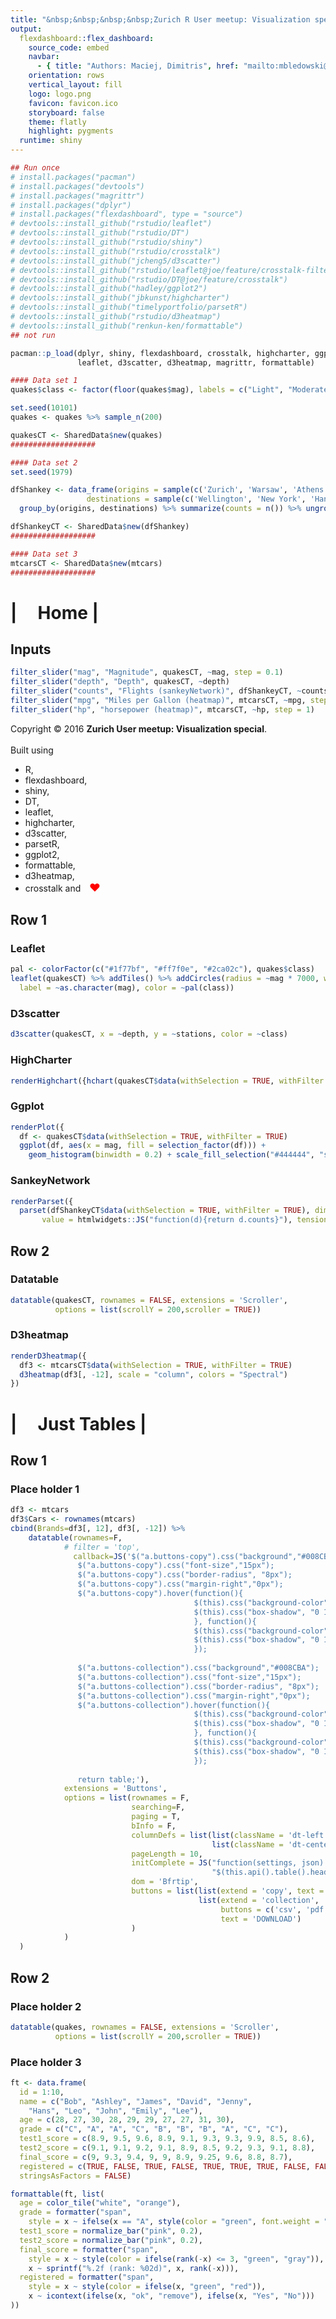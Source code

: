 ```yaml
---
title: "&nbsp;&nbsp;&nbsp;&nbsp;Zurich R User meetup: Visualization special"
output: 
  flexdashboard::flex_dashboard:
    source_code: embed
    navbar:
      - { title: "Authors: Maciej, Dimitris", href: "mailto:mbledowski@ebay.com; dpsaradellis@ebay.com", align: right }
    orientation: rows
    vertical_layout: fill
    logo: logo.png
    favicon: favicon.ico
    storyboard: false
    theme: flatly
    highlight: pygments
  runtime: shiny
---
```


```r
## Run once
# install.packages("pacman")
# install.packages("devtools")
# install.packages("magrittr")
# install.packages("dplyr")
# install.packages("flexdashboard", type = "source")
# devtools::install_github("rstudio/leaflet")
# devtools::install_github("rstudio/DT")
# devtools::install_github("rstudio/shiny")
# devtools::install_github("rstudio/crosstalk")
# devtools::install_github("jcheng5/d3scatter")
# devtools::install_github("rstudio/leaflet@joe/feature/crosstalk-filter")
# devtools::install_github("rstudio/DT@joe/feature/crosstalk")
# devtools::install_github("hadley/ggplot2")
# devtools::install_github("jbkunst/highcharter")
# devtools::install_github("timelyportfolio/parsetR")
# devtools::install_github("rstudio/d3heatmap")
# devtools::install_github("renkun-ken/formattable")
## not run 

pacman::p_load(dplyr, shiny, flexdashboard, crosstalk, highcharter, ggplot2, parsetR, DT, 
               leaflet, d3scatter, d3heatmap, magrittr, formattable)

#### Data set 1
quakes$class <- factor(floor(quakes$mag), labels = c("Light", "Moderate", "Strong"))

set.seed(10101)
quakes <- quakes %>% sample_n(200)

quakesCT <- SharedData$new(quakes)
###################

#### Data set 2
set.seed(1979)

dfShankey <- data_frame(origins = sample(c('Zurich', 'Warsaw', 'Athens', 'Bern'), size = 100, replace = TRUE), 
                 destinations = sample(c('Wellington', 'New York', 'Hanoi', 'Maseru'), size = 100, replace = TRUE)) %>% 
  group_by(origins, destinations) %>% summarize(counts = n()) %>% ungroup() %>% arrange(desc(counts))

dfShankeyCT <- SharedData$new(dfShankey)
###################

#### Data set 3
mtcarsCT <- SharedData$new(mtcars)
###################
```

| &nbsp; <i class="fa fa-home fa-3">&nbsp;</i> Home |
===================================== 

Inputs {.sidebar}
-----------------------------------------------------------------------

```r
filter_slider("mag", "Magnitude", quakesCT, ~mag, step = 0.1)
filter_slider("depth", "Depth", quakesCT, ~depth)
filter_slider("counts", "Flights (sankeyNetwork)", dfShankeyCT, ~counts, step = 1)
filter_slider("mpg", "Miles per Gallon (heatmap)", mtcarsCT, ~mpg, step = 0.1)
filter_slider("hp", "horsepower (heatmap)", mtcarsCT, ~hp, step = 1)
```

<font-size:10>Copyright &copy; 2016 <b>Zurich User meetup: Visualization special</b>.<br><br> Built using <ul class="dashed"><li>R,</li> <li>flexdashboard,</li> <li>shiny,</li> <li>DT,</li> <li>leaflet,</li> <li>highcharter,</li> <li>d3scatter,</li> <li>parsetR,</li> <li>ggplot2,</li> <li>formattable,</li>
<li>d3heatmap, </li><li>crosstalk and <span style="font-size:125%;color:red;">&nbsp; &hearts;</span></font-size></li> </ul>

Row 1
-----------------------------------------------------------------------

### Leaflet

```r
pal <- colorFactor(c("#1f77bf", "#ff7f0e", "#2ca02c"), quakes$class)
leaflet(quakesCT) %>% addTiles() %>% addCircles(radius = ~mag * 7000, weight = 1, fillOpacity = 0.8,
  label = ~as.character(mag), color = ~pal(class))
```

### D3scatter

```r
d3scatter(quakesCT, x = ~depth, y = ~stations, color = ~class)
```

### HighCharter

```r
renderHighchart({hchart(quakesCT$data(withSelection = TRUE, withFilter = TRUE)$class, colorByPoint = TRUE)})
```

### Ggplot

```r
renderPlot({
  df <- quakesCT$data(withSelection = TRUE, withFilter = TRUE)
  ggplot(df, aes(x = mag, fill = selection_factor(df))) +
    geom_histogram(binwidth = 0.2) + scale_fill_selection("#444444", "skyblue1")})
```

### SankeyNetwork

```r
renderParset({
  parset(dfShankeyCT$data(withSelection = TRUE, withFilter = TRUE), dimensions = c('origins', 'destinations'), 
       value = htmlwidgets::JS("function(d){return d.counts}"), tension = 0.5)})
```


Row 2
-----------------------------------------------------------------------

### Datatable

```r
datatable(quakesCT, rownames = FALSE, extensions = 'Scroller', 
          options = list(scrollY = 200,scroller = TRUE))
```

### D3heatmap

```r
renderD3heatmap({
  df3 <- mtcarsCT$data(withSelection = TRUE, withFilter = TRUE)
  d3heatmap(df3[, -12], scale = "column", colors = "Spectral")
})
```

| &nbsp; <i class="fa fa-table fa-3">&nbsp;</i> Just Tables |
===================================== 


Row 1
-------------------------------------
    
### Place holder 1
    
```r
df3 <- mtcars
df3$Cars <- rownames(mtcars)
cbind(Brands=df3[, 12], df3[, -12]) %>% 
    datatable(rownames=F, 
            # filter = 'top',
              callback=JS('$("a.buttons-copy").css("background","#008CBA"); 
               $("a.buttons-copy").css("font-size","15px");
               $("a.buttons-copy").css("border-radius", "8px");
               $("a.buttons-copy").css("margin-right","0px");
               $("a.buttons-copy").hover(function(){
                                         $(this).css("background-color", "#e7e7e7");
                                         $(this).css("box-shadow", "0 12px 16px 0 rgba(0,0,0,0.24), 0 17px 50px 0 rgba(0,0,0,0.19)");
                                         }, function(){
                                         $(this).css("background-color", "#008CBA");
                                         $(this).css("box-shadow", "0 12px 16px 0 rgba(0,0,0,0), 0 17px 50px 0 rgba(0,0,0,0)");
                                         });
               
               $("a.buttons-collection").css("background","#008CBA"); 
               $("a.buttons-collection").css("font-size","15px");
               $("a.buttons-collection").css("border-radius", "8px");
               $("a.buttons-collection").css("margin-right","0px");
               $("a.buttons-collection").hover(function(){
                                         $(this).css("background-color", "#e7e7e7");
                                         $(this).css("box-shadow", "0 12px 16px 0 rgba(0,0,0,0.24), 0 17px 50px 0 rgba(0,0,0,0.19)");
                                         }, function(){
                                         $(this).css("background-color", "#008CBA");
                                         $(this).css("box-shadow", "0 12px 16px 0 rgba(0,0,0,0), 0 17px 50px 0 rgba(0,0,0,0)");
                                         });
                
               return table;'),
            extensions = 'Buttons',
            options = list(rownames = F,
                           searching=F,
                           paging = T,
                           bInfo = F,
                           columnDefs = list(list(className = 'dt-left',  targets = 0),
                                             list(className = 'dt-center',  targets = 1:11)),
                           pageLength = 10,
                           initComplete = JS("function(settings, json) {",
                                             "$(this.api().table().header()).css({'background-color': '#99ccff', 'color': '#003333'});","}"),
                           dom = 'Bfrtip',
                           buttons = list(list(extend = 'copy', text = '&nbsp;&nbsp;&nbsp;&nbsp;COPY&nbsp;&nbsp;&nbsp;&nbsp;'),
                                          list(extend = 'collection',
                                               buttons = c('csv', 'pdf'),
                                               text = 'DOWNLOAD')
                           )
            )
  )

```
   
Row 2 {.tabset .tabset-fade}
-------------------------------------
   
### Place holder 2

```r
datatable(quakes, rownames = FALSE, extensions = 'Scroller', 
          options = list(scrollY = 200,scroller = TRUE))
```   
 
### Place holder 3
    
```r
ft <- data.frame(
  id = 1:10,
  name = c("Bob", "Ashley", "James", "David", "Jenny", 
    "Hans", "Leo", "John", "Emily", "Lee"), 
  age = c(28, 27, 30, 28, 29, 29, 27, 27, 31, 30),
  grade = c("C", "A", "A", "C", "B", "B", "B", "A", "C", "C"),
  test1_score = c(8.9, 9.5, 9.6, 8.9, 9.1, 9.3, 9.3, 9.9, 8.5, 8.6),
  test2_score = c(9.1, 9.1, 9.2, 9.1, 8.9, 8.5, 9.2, 9.3, 9.1, 8.8),
  final_score = c(9, 9.3, 9.4, 9, 9, 8.9, 9.25, 9.6, 8.8, 8.7),
  registered = c(TRUE, FALSE, TRUE, FALSE, TRUE, TRUE, TRUE, FALSE, FALSE, FALSE),
  stringsAsFactors = FALSE)

formattable(ft, list(
  age = color_tile("white", "orange"),
  grade = formatter("span",
    style = x ~ ifelse(x == "A", style(color = "green", font.weight = "bold"), NA)),
  test1_score = normalize_bar("pink", 0.2),
  test2_score = normalize_bar("pink", 0.2),
  final_score = formatter("span",
    style = x ~ style(color = ifelse(rank(-x) <= 3, "green", "gray")),
    x ~ sprintf("%.2f (rank: %02d)", x, rank(-x))),
  registered = formatter("span", 
    style = x ~ style(color = ifelse(x, "green", "red")),
    x ~ icontext(ifelse(x, "ok", "remove"), ifelse(x, "Yes", "No")))
))
```
